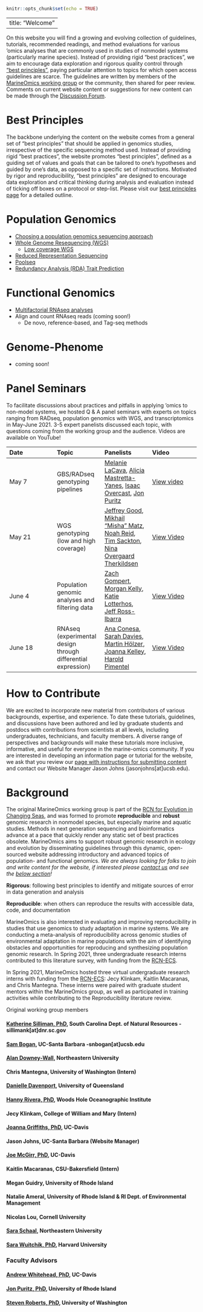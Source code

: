 ```r
knitr::opts_chunk$set(echo = TRUE)
```
---
title: "Welcome"
---

On this website you will find a growing and evolving collection of guidelines, tutorials, recommended readings, and method evaluations for various 'omics analyses that are commonly used in studies of nonmodel systems (particularly marine species). Instead of providing rigid "best practices", we aim to encourage data exploration and rigorous quality control through ["best principles"](#best_principles), paying particular attention to topics for which open access guidelines are scarce. The guidelines are written by members of the [MarineOmics working group](#marineomics) or the community, then shared for peer review. Comments on current website content or suggestions for new content can be made through the [Discussion Forum](https://github.com/MarineOmics/marineomics.github.io/discussions).

# Best Principles <a id="best_principles"></a>

The backbone underlying the content on the website comes from a general set of “best principles” that should be applied in genomics studies, irrespective of the specific sequencing method used. Instead of providing rigid “best practices", the website promotes “best principles”, defined as a guiding set of values and goals that can be tailored to one’s hypotheses and guided by one's data, as opposed to a specific set of instructions. Motivated by rigor and reproducibility, "best principles" are designed to encourage data exploration and critical thinking during analysis and evaluation instead of ticking off boxes on a protocol or step-list. Please visit our [best principles page](DRAFT_04_best_principles.html) for a detailed outline.

# Population Genomics  

* [Choosing a population genomics sequencing approach](POP_01_choosing_population_genetics.html)  
* [Whole Genome Resequencing (WGS)](POP_04_WGS_intro.html)  
  * [Low coverage WGS](https://github.com/therkildsen-lab/genomic-data-analysis/blob/master/lcwgs_data_analysis.md)
* [Reduced Representation Sequencing](POP_02_RADseq.html) 
* [Poolseq](POP_03_poolseq.html)
* [Redundancy Analysis (RDA) Trait Prediction](POP_05_RDAtraitPredictionTutorial.html)

# Functional Genomics  

* [Multifactorial RNAseq analyses](FUN_01_DGE_comparison_v2.html)  
* Align and count RNAseq reads (coming soon!)
    * De novo, reference-based, and Tag-seq methods

# Genome-Phenome
* coming soon!


# Panel Seminars 

To facilitate discussions about practices and pitfalls in applying 'omics to non-model systems, we hosted Q & A panel seminars with experts on topics ranging from RADseq, population genomics with WGS, and transcriptomics in May-June 2021. 3-5 expert panelists discussed each topic, with questions coming from the working group and the audience. Videos are available on YouTube!


| Date        | Topic       | Panelists     | Video     |
| :---        | :---        | :---          | :---      |
| May 7         | GBS/RADseq genotyping pipelines     | [Melanie LaCava](https://melanielacava.weebly.com/), [Alicia Mastretta-Yanes](http://mastrettayanes-lab.org/), [Isaac Overcast](https://isaacovercast.github.io/), [Jon Puritz](https://www.marineevoeco.com/)   | [View video](https://www.youtube.com/watch?v=C74GBESeIq4)     |
| May 21       |  WGS genotyping (low and high coverage)     | [Jeffrey Good](http://www.thegoodlab.org/), [Mikhail "Misha" Matz](https://matzlab.weebly.com/), [Noah Reid](http://nreid.github.io/), [Tim Sackton](https://scholar.harvard.edu/tsackton), [Nina Overgaard Therkildsen](https://www.therkildsenlab.com/) | [View Video](https://www.youtube.com/watch?v=ObJ3OT3dwSw)    |
| June 4       |  Population genomic analyses and filtering data     | [Zach Gompert](https://gompertlab.com/), [Morgan Kelly](http://www.morgankelly.biology.lsu.edu/), [Katie Lotterhos](https://sites.google.com/site/katielotterhos/home), [Jeff Ross-Ibarra](https://rilab.ucdavis.edu/) |  [View Video](https://youtu.be/dZyuqVEGPMo)   |
| June 18       |  RNAseq (experimental design through differential expression)     | [Ana Conesa](http://conesalab.org/), [Sarah Davies](http://sites.bu.edu/davieslab/), [Martin Hölzer](https://hoelzer-lab.github.io/), [Joanna Kelley](https://labs.wsu.edu/genomes/), [Harold Pimentel](https://pimentellab.com/)     |  [View Video](https://youtu.be/-gQ59m2cck0)   |




# How to Contribute
We are excited to incorporate new material from contributors of various backgrounds, expertise, and experience. To date these tutorials, guidelines,  and discussions have been authored and led by graduate students and postdocs with contributions from scientists at all levels, including undergraduates, technicians, and faculty members. A diverse range of perspectives and backgrounds will make these tutorials more inclusive, informative, and useful for everyone in the marine-omics community. If you are interested in developing an information page or tutorial for the website, we ask that you review our [page with instructions for submitting content](ADMIN_01_submissions_instructions.html) and contact our Website Manager Jason Johns (jasonjohns[at]ucsb.edu).


# Background
The original MarineOmics working group is part of the [RCN for Evolution in Changing Seas](https://rcn-ecs.github.io/), and was formed to promote **reproducible** and **robust** genomic research in nonmodel species, but especially marine and aquatic studies. Methods in next generation sequencing and bioinformatics advance at a pace that quickly render any static set of best practices obsolete. MarineOmics aims to support robust genomic research in ecology and evolution by disseminating guidelines through this dynamic, open-sourced website addressing introductory and advanced topics of population- and functional genomics. *We are always looking for folks to join and write content for the website, if interested please [contact us](#contact) and see the [below section](#contributions)!*

**Rigorous**:  following best principles to identify and mitigate sources of error in data generation and analysis  

**Reproducible**: when others can reproduce the results with accessible data, code, and documentation

MarineOmics is also interested in evaluating and improving reproducibility in studies that use genomics to study adaptation in marine systems. We are conducting a meta-analysis of reproducibility across genomic studies of environmental adaptation in marine populations with the aim of identifying obstacles and opportunities for reproducing and synthesizing population genomic research. In Spring 2021, three undergraduate research interns contributed to this literature survey, with funding from the [RCN-ECS](https://rcn-ecs.github.io/). 

In Spring 2021, MarineOmics hosted three virtual undergraduate research interns with funding from the [RCN-ECS](https://rcn-ecs.github.io/): Jecy Klinkam, Kaitlin Macaranas, and Chris Mantegna. These interns were paired with graduate student mentors within the MarineOmics group, as well as participated in training activities while contributing to the Reproducibility literature review.

Original working group members  

#### [Katherine Silliman, PhD](https://ksilliman.weebly.com/), South Carolina Dept. of Natural Resources - sillimank[at]dnr.sc.gov {.unlisted .unnumbered}
#### [Sam Bogan](http://www.hofmannlab.com/sam-bogan.html), UC-Santa Barbara -snbogan[at]ucsb.edu {.unlisted .unnumbered}
#### [Alan Downey-Wall](https://cos.northeastern.edu/people/alan-downey-wall/), Northeastern University {.unlisted .unnumbered}
#### Chris Mantegna, University of Washington (Intern)  {.unlisted .unnumbered}
#### [Danielle Davenport](https://www.researchgate.net/profile/Danielle-Davenport-2), University of Queensland {.unlisted .unnumbered}  
#### [Hanny Rivera, PhD](https://www2.whoi.edu/staff/hrivera/), Woods Hole Oceanographic Institute  {.unlisted .unnumbered}
#### Jecy Klinkam, College of William and Mary (Intern) {.unlisted .unnumbered}
#### [Joanna Griffiths, PhD](https://joannasgriffiths.wordpress.com/), UC-Davis {.unlisted .unnumbered}
#### Jason Johns, UC-Santa Barbara (Website Manager) {.unlisted .unnumbered}
#### [Joe McGirr, PhD](https://joemcgirr.github.io/), UC-Davis {.unlisted .unnumbered}
#### Kaitlin Macaranas, CSU-Bakersfield (Intern) {.unlisted .unnumbered}
#### Megan Guidry, University of Rhode Island {.unlisted .unnumbered}
#### Natalie Ameral, University of Rhode Island & RI Dept. of Environmental Management {.unlisted .unnumbered}  
#### Nicolas Lou, Cornell University {.unlisted .unnumbered}
#### [Sara Schaal](https://schaals.wixsite.com/smschaal), Northeastern University {.unlisted .unnumbered} 
#### [Sara Wuitchik, PhD](https://sjswuitchik.weebly.com/), Harvard University {.unlisted .unnumbered}


### Faculty Advisors {.unlisted .unnumbered}
#### [Andrew Whitehead, PhD](https://whiteheadresearch.wordpress.com/), UC-Davis {.unlisted .unnumbered}
#### [Jon Puritz, PhD](https://www.marineevoeco.com/), University of Rhode Island {.unlisted .unnumbered}
#### [Steven Roberts, PhD](http://faculty.washington.edu/sr320/?page_id=10850), University of Washington {.unlisted .unnumbered}






